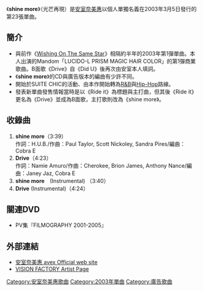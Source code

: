 {{lowercase}}
{{Infobox Single
| Name           = shine more<br /><small>光芒再現</small>
| Artist         = [[安室奈美惠|安室奈美惠]]
| Album          = [[STYLE_(安室奈美惠專輯)|STYLE]]
| Cover          = Shine_more.JPG
| A-side         = shine more
| B-side         = Drive
| Released       = 2003年3月5日
| Genre          = [[J-POP|J-POP]]、[[R&B|R&B]]
| Format         = CCCD
| Recorded       = 
| Length         = 16分8秒
| Label          = [[avex_trax|avex trax]]
| Writer         = 
| Producer       = Cobra Endo
| Certification  = *金唱片（[[日本唱片協會|日本唱片協會]]）
| Chart position = * 週間最高排行第8位（[[Oricon公信榜|Oricon]]）
| Last single    = [[Wishing_On_The_Same_Star|Wishing On The Same Star]]<br />（2002年）
| This single    = '''shine more'''<br/>（2003年）
| Next single    = [[Put_'Em_Up|Put 'Em Up]]<br/>（2004年）
}}

《'''shine more'''》（光芒再現）是[[安室奈美惠|安室奈美惠]]以個人單獨名義在2003年3月5日發行的第23張單曲。

==簡介==
*與前作《[[Wishing_On_The_Same_Star|Wishing On The Same Star]]》相隔約半年的2003年第1彈單曲。本人出演的Mandom「LUCIDO-L PRISM MAGIC HAIR COLOR」的第1彈商業歌曲。B面歌《Drive》自《Did U》後再次由安室本人填詞。
*《'''shine more'''》的CD與廣告版本的編曲有少許不同。
*開始於SUITE CHIC的活動、由本作開始轉為[[R&B|R&B]]與[[嘻哈|Hip-Hop]]路線。
*發表新單曲發售情報當時是以《Ride it》為標題與主打曲，但其後《Ride it》更名為《Drive》並成為B面歌，主打歌則改為《shine more》。

==收錄曲==
#'''shine more'''（3:39） <br />作詞：H.U.B./作曲：Paul Taylor, Scott Nickoley, Sandra Pires/編曲：Cobra E
#'''Drive'''（4:23） <br />作詞：Namie Amuro/作曲：Cherokee, Brion James, Anthony Nance/編曲：Janey Jaz, Cobra E
#'''shine more'''　(Instrumental) （3:40）
#'''Drive''' (Instrumental)（4:24）

==關連DVD==
*PV集『FILMOGRAPHY 2001-2005』

==外部連結==
*[http://www.avexnet.or.jp/amuro/index.html 安室奈美惠 avex Official web site]{{Wayback|url=http://www.avexnet.or.jp/amuro/index.html |date=20130302151136 }}
*[http://www.visionfactory.jp/artist/amuro/index.html VISION FACTORY Artist Page]{{Wayback|url=http://www.visionfactory.jp/artist/amuro/index.html |date=20120118193627 }}

{{安室奈美惠}}
[[Category:安室奈美惠歌曲|Category:安室奈美惠歌曲]]
[[Category:2003年單曲|Category:2003年單曲]]
[[Category:廣告歌曲|Category:廣告歌曲]]

{{Single-stub}}